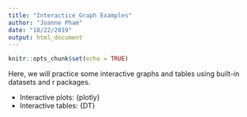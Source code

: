```yaml
---
title: "Interactice Graph Examples"
author: "Joanne Pham"
date: "10/22/2019"
output: html_document
---
```


```r
knitr::opts_chunk$set(echo = TRUE)
```

Here, we will practice some interactive graphs and tables using built-in datasets and r packages.

- Interactive plots: {plotly}
- Interactive tables: {DT}